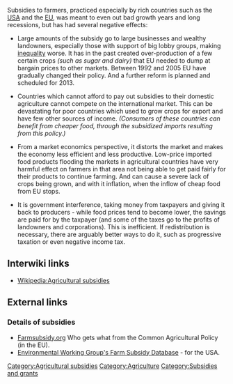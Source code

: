 {{topic header| default.png | Agricultural subsidies }} 

Subsidies to farmers, practiced especially by rich countries such as the [[USA]] and the [[EU]], was meant to even out bad growth years and long recessions, but has had several negative effects:

*Large amounts of the subsidy go to large businesses and wealthy landowners, especially those with support of big lobby groups{{w|lobbying}}, making [[inequality]] worse. It has in the past created over-production of a few certain crops ''(such as sugar and dairy)'' that EU needed to dump at bargain prices to other markets. Between 1992 and 2005 EU have gradually changed their policy. And a further reform is planned and scheduled for 2013.

*Countries which cannot afford to pay out subsidies to their domestic agriculture cannot compete on the international market. This can be devastating for poor countries which used to grow crops for export and have few other sources of income. ''(Consumers of these countries can benefit from cheaper food, through the subsidized imports resulting from this policy.)''

*From a market economics perspective, it distorts the market and makes the economy less efficient and less productive. Low-price imported food products flooding the markets in agricultural countries have very harmful effect on farmers in that area not being able to get paid fairly for their products to continue farming. And can cause a severe lack of crops being grown, and with it inflation, when the inflow of cheap food from EU stops.

*It is government interference, taking money from taxpayers and giving it back to producers - while food prices tend to become lower, the savings are paid for by the taxpayer (and some of the taxes go to the profits of landowners and corporations). This is inefficient. If redistribution is necessary, there are arguably better ways to do it, such as progressive taxation{{w|progressive taxation}} or even negative income tax.{{w|negative income tax}}

==Interwiki links ==
* [[Wikipedia:Agricultural subsidies]]

==External links==
===Details of subsidies===
*[http://www.farmsubsidy.org/ Farmsubsidy.org] Who gets what from the Common Agricultural Policy (in the EU).
*[http://www.ewg.org:16080/farm/index.php?key=nosign Environmental Working Group's Farm Subsidy Database] - for the USA.


[[Category:Agricultural subsidies]]
[[Category:Agriculture]]
[[Category:Subsidies and grants]]